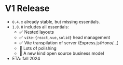 # V1 Release

- `0.4.x` already stable, but missing essentials.
- `1.0.0` includes all essentials:
  - ✅ Nested layouts
  - ✅ `vike-{react,vue,solid}` head management
  - ✅ Vite transpilation of server (Express.js/Hono/...)
  - 🚧 Lots of polishing
  - 🚧 A new kind open source business model
- ETA: fall 2024
